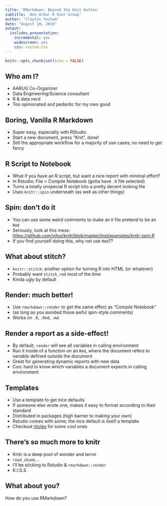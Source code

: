 ```yaml
---
title: 'RMarkdown: Beyond the Knit button'
subtitle: 'Ann Arbor R User Group'
author: "Clayton Yochum"
date: "August 10, 2016"
output:
  ioslides_presentation:
    incremental: yes
    widescreen: yes
    css: custom.css
---
```


```r
knitr::opts_chunk$set(echo = FALSE)
```


## Who am I?

- AARUG Co-Organizer
- Data Engineering/Science consultant
- R & data nerd
- Too opinionated and pedantic for my own good


## Boring, Vanilla R Markdown

- Super easy, especially with RStudio
- Start a new document, press "Knit", done!
- Still the appropriate workflow for a majority of use cases; no need to get fancy


## R Script to Notebook

- What if you have an R script, but want a nice report with minimal effort?
- In Rstudio: File > Compile Notebook (gotta have `.R` file selected)
- Turns a totally unspecial R script into a pretty decent looking file
- Uses `knitr::spin` underneath (as well as other things)


## Spin: don't do it

- You can use some weird comments to make an `R` file pretend to be an `Rmd`
- Seriously, look at this mess: <https://github.com/yihui/knitr/blob/master/inst/examples/knitr-spin.R>
- If you find yourself doing this, why not use `Rmd`??


## What about stitch?

- `knitr::stitch`: another option for turning R into HTML (or whatever)
- Probably want `stitch_rmd` most of the time
- Kinda ugly by default


## Render: much better!

- Use `rmarkdown::render` to get the same effect as "Compile Notebook"
- (as long as you avoided those awful spin-style comments)
- Works on `.R`, `.Rmd`, `.md`


## Render a report as a side-effect!

- By default, `render` will see all variables in calling environment
- Run it inside of a function on an `Rmd`, where the document refers to variable defined outside the document
- Great for generating dynamic reports with new data
- Con: hard to know which variables a document expects in calling environment


## Templates

- Use a template to get nice defaults
- If someone else wrote one, makes it easy to format according to their standard
- Distributed in packages (high barrier to making your own)
- Rstudio comes with some; the nice default is itself a template
- Checkout [rticles](https://github.com/rstudio/rticles) for some cool ones


## There's so much more to knitr

- Knitr is a deep pool of wonder and terror
- `read_chunk`...
- I'll be sticking to Rstudio & `rmarkdown::render`
- K.I.S.S


## What about you?

How do you use RMarkdown?
